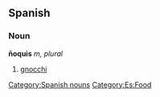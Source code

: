 == Spanish == 
=== Noun === 
'''ñoquis''' ''m, plural'' 
# [[gnocchi]] 
[[Category:Spanish nouns]]
[[Category:Es:Food]]